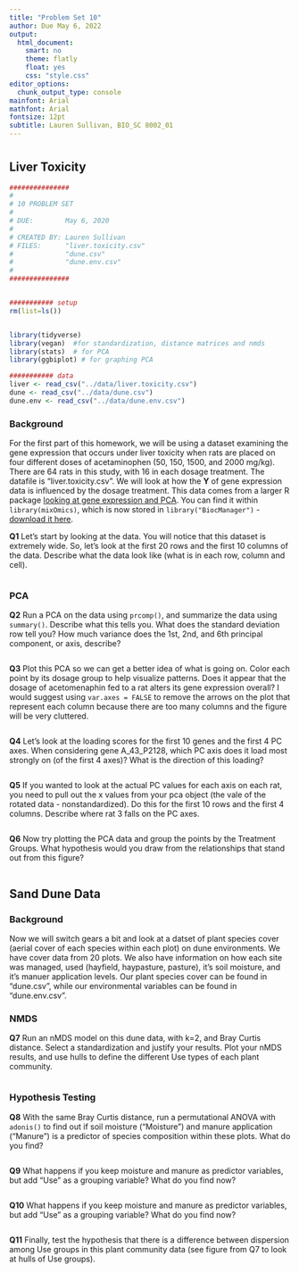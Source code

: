 ```yaml
---
title: "Problem Set 10"
author: Due May 6, 2022
output: 
  html_document:
    smart: no
    theme: flatly
    float: yes
    css: "style.css"    
editor_options: 
  chunk_output_type: console
mainfont: Arial
mathfont: Arial
fontsize: 12pt
subtitle: Lauren Sullivan, BIO_SC 8002_01
---
```



# {.tabset .tabset-pills .tabset-fade}

## Liver Toxicity

```r

###############
#
# 10 PROBLEM SET
# 
# DUE:        May 6, 2020
# 
# CREATED BY: Lauren Sullivan
# FILES:      "liver.toxicity.csv"
#             "dune.csv"
#             "dune.env.csv"
#
###############


########### setup
rm(list=ls())


library(tidyverse)
library(vegan)  #for standardization, distance matrices and nmds
library(stats)  # for PCA
library(ggbiplot) # for graphing PCA

########### data
liver <- read_csv("../data/liver.toxicity.csv")
dune <- read_csv("../data/dune.csv")
dune.env <- read_csv("../data/dune.env.csv")


```

### Background

For the first part of this homework, we will be using a dataset examining the gene expression that occurs under liver toxicity when rats are placed on four different doses of acetaminophen (50, 150, 1500, and 2000 mg/kg). There are 64 rats in this study, with 16 in each dosage treatment. The datafile is "liver.toxicity.csv". We will look at how the **Y** of gene expression data is influenced by the dosage treatment.  This data comes from a larger R package [looking at gene expression and PCA](https://mixomicsteam.github.io/Bookdown/pca.html#biological-question).  You can find it within `library(mixOmics)`, which is now stored in `library("BiocManager")` - [download it here](https://www.bioconductor.org/packages/release/bioc/html/mixOmics.html).   


**Q1** Let's start by looking at the data.  You will notice that this dataset is extremely wide. So, let's look at the first 20 rows and the first 10 columns of the data. Describe what the data look like (what is in each row, column and cell).

```r


```

### PCA


**Q2** Run a PCA on the data using `prcomp()`, and summarize the data using `summary()`.  Describe what this tells you. What does the standard deviation row tell you?  How much variance does the 1st, 2nd, and 6th principal component, or axis, describe?


```r



```


**Q3** Plot this PCA so we can get a better idea of what is going on. Color each point by its dosage group to help visualize patterns. Does it appear that the dosage of acetomenaphin fed to a rat alters its gene expression overall?  I would suggest using `var.axes = FALSE` to remove the arrows on the plot that represent each column because there are too many columns and the figure will be very cluttered. 
```r


```


**Q4** Let's look at the loading scores for the first 10 genes and the first 4 PC axes. When considering gene A_43_P2128, which PC axis does it load most strongly on (of the first 4 axes)?  What is the direction of this loading? 
```r



```


**Q5** If you wanted to look at the actual PC values for each axis on each rat, you need to pull out the x values from your pca object (the vale of the rotated data - nonstandardized). Do this for the first 10 rows and the first 4 columns. Describe where rat 3 falls on the PC axes.
```r


```

**Q6** Now try plotting the PCA data and group the points by the Treatment Groups.  What hypothesis would you draw from the relationships that stand out from this figure?
```r


```

## Sand Dune Data

### Background

Now we will switch gears a bit and look at a datset of plant species cover (aerial cover of each species within each plot) on dune environments. We have cover data from 20 plots. We also have information on how each site was managed, used (hayfield, haypasture, pasture), it's soil moisture, and it's manuer application levels. Our plant species cover can be found in "dune.csv", while our environmental variables can be found in "dune.env.csv".


### NMDS


**Q7** Run an nMDS model on this dune data, with k=2, and Bray Curtis distance.  Select a standardization and justify your results. Plot your nMDS results, and use hulls to define the different Use types of each plant community.


```r



```


### Hypothesis Testing


**Q8** With the same Bray Curtis distance, run a permutational ANOVA with `adonis()` to find out if soil moisture ("Moisture") and manure application ("Manure") is a predictor of species composition within these plots.  What do you find?


```r


```


**Q9** What happens if you keep moisture and manure as predictor variables, but add "Use" as a grouping variable?  What do you find now?

```r


```


**Q10** What happens if you keep moisture and manure as predictor variables, but add "Use" as a grouping variable?  What do you find now?

```r



```

**Q11** Finally, test the hypothesis that there is a difference between dispersion among Use groups in this plant community data (see figure from Q7 to look at hulls of Use groups).

```r

```



